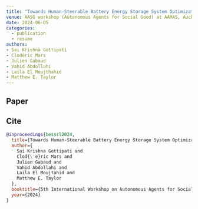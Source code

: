 ```yaml
---
title: "Towards Human-Steerable Battery Energy Storage System Optimization: A Novel MDP Framework"
venue: AASG workshop (Autonomous Agents for Social Good) at AAMAS, Auckland, New Zealand
date: 2024-06-05
categories:
  - publication
  - resume
authors:
- Sai Krishna Gottipati
- Clodéric Mars
- Julien Gabaud
- Vahid Abdollahi
- Laila El Moujthahid
- Matthew E. Taylor
---
```


## Paper

<Pdf
  title={frontmatter.title}
  href="https://ai-r.com/research/bessrl"
  src="/content/2024-05-06-aasg-aamas-bessrl/aasg2024-towards-human-steerable-bess-optimization.pdf"
  className="aspect-[21/30]"
/>

## Cite

```bibtex
@inproceedings{bessrl2024,
  title={Towards Human-Steerable Battery Energy Storage System Optimization: A Novel MDP Framework},
  author={
    Sai Krishna Gottipati and
    Clod{\'e}ric Mars and
    Julien Gabaud and
    Vahid Abdollahi and
    Laila El Moujtahid and
    Matthew E. Taylor
  },
  booktitle={5th International Workshop on Autonomous Agents for Social Good},
  year={2024}
}
```
